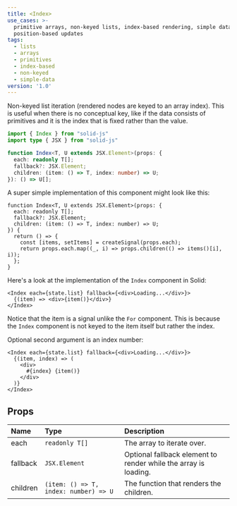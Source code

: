 ```yaml
---
title: <Index>
use_cases: >-
  primitive arrays, non-keyed lists, index-based rendering, simple data,
  position-based updates
tags:
  - lists
  - arrays
  - primitives
  - index-based
  - non-keyed
  - simple-data
version: '1.0'
---
```


Non-keyed list iteration (rendered nodes are keyed to an array index). This is useful when there is no conceptual key, like if the data consists of primitives and it is the index that is fixed rather than the value.

```ts
import { Index } from "solid-js"
import type { JSX } from "solid-js"

function Index<T, U extends JSX.Element>(props: {
  each: readonly T[];
  fallback?: JSX.Element;
  children: (item: () => T, index: number) => U;
}): () => U[];
```

A super simple implementation of this component might look like this:

```tsx
function Index<T, U extends JSX.Element>(props: {
  each: readonly T[];
  fallback?: JSX.Element;
  children: (item: () => T, index: number) => U;
}) {
  return () => {
    const [items, setItems] = createSignal(props.each);
    return props.each.map((_, i) => props.children(() => items()[i], i));
  };
}
```

Here's a look at the implementation of the `Index` component in Solid:

```tsx
<Index each={state.list} fallback={<div>Loading...</div>}>
  {(item) => <div>{item()}</div>}
</Index>
```

Notice that the item is a signal unlike the `For` component. This is because the `Index` component is not keyed to the item itself but rather the index.

Optional second argument is an index number:

```tsx
<Index each={state.list} fallback={<div>Loading...</div>}>
  {(item, index) => (
    <div>
      #{index} {item()}
    </div>
  )}
</Index>
```

## Props

| Name     | Type                                  | Description                                                     |
| :------- | :------------------------------------ | :-------------------------------------------------------------- |
| each     | `readonly T[]`                        | The array to iterate over.                                      |
| fallback | `JSX.Element`                         | Optional fallback element to render while the array is loading. |
| children | `(item: () => T, index: number) => U` | The function that renders the children.                         |
